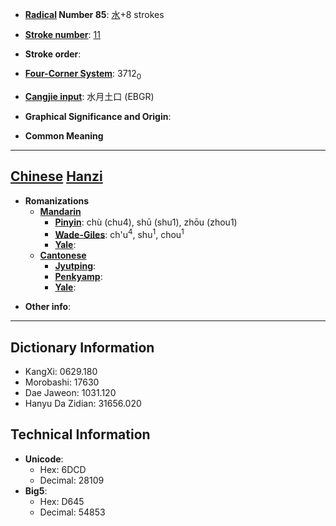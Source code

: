 * '''[[Wiktionary:Chinese radical index| Radical]] Number 85''': [[Wiktionary:Chinese radical index 水|水]]+8 strokes

* '''[[Wiktionary:Chinese total strokes index|Stroke number]]''': [[Wiktionary:Chinese total strokes index 11|11]]

* '''Stroke order''': 

* '''[[Wiktionary:Chinese four corner index|Four-Corner System]]''': 3712<sub>0</sub>

* '''[[Wiktionary:Chinese Cangjie index|Cangjie input]]''': 水月土口 (EBGR)

* '''Graphical Significance and Origin''': 

* '''Common Meaning'''

----

== [[Chinese]] [[Hanzi]] ==

* '''Romanizations'''
** '''[[Mandarin]]'''
*** '''[[Pinyin]]''': chù (chu4), shū (shu1), zhōu (zhou1)
*** '''[[Wade-Giles]]''': ch'u<sup>4</sup>, shu<sup>1</sup>, chou<sup>1</sup>
*** '''[[Yale]]''': 
** '''[[Cantonese]]'''
*** '''[[Jyutping]]''':
*** '''[[Penkyamp]]''': 
*** '''[[Yale]]''': 

* '''Other info''': 

----

== Dictionary Information ==

* KangXi: 0629.180
* Morobashi: 17630
* Dae Jaweon: 1031.120
* Hanyu Da Zidian: 31656.020

== Technical Information ==

* '''Unicode''':
** Hex: 6DCD
** Decimal: 28109
* '''Big5''':
** Hex: D645
** Decimal: 54853